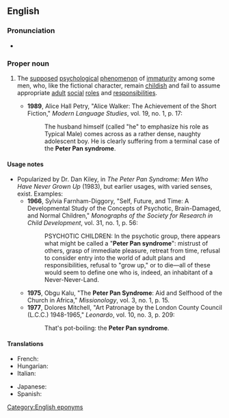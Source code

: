 ==English==
{{wikipedia}}

===Pronunciation===
* {{IPA|/piːtə pan ˈsɪndɹəʊm/|lang=en}}

===Proper noun===
{{en-proper noun|head=[[Peter Pan]] [[syndrome]]}}

# {{lb|en|idiomatic}} The [[supposed]] [[psychological]] [[phenomenon]] of [[immaturity]] among some men, who, like the fictional character, remain [[childish]] and fail to assume appropriate [[adult]] [[social]] [[role]]s and [[responsibility|responsibilities]].
#* '''1989''', Alice Hall Petry, "Alice Walker: The Achievement of the Short Fiction," ''Modern Language Studies'', vol. 19, no. 1, p. 17:
#*: The husband himself (called "he" to emphasize his role as Typical Male) comes across as a rather dense, naughty adolescent boy. He is clearly suffering from a terminal case of the '''Peter Pan syndrome'''.

====Usage notes====
* Popularized by Dr. Dan Kiley, in ''The Peter Pan Syndrome: Men Who Have Never Grown Up'' (1983), but earlier usages, with varied senses, exist. Examples:
** '''1966''', Sylvia Farnham-Diggory, "Self, Future, and Time: A Developmental Study of the Concepts of Psychotic, Brain-Damaged, and Normal Children," ''Monographs of the Society for Research in Child Development'', vol. 31, no. 1, p. 56:
**: PSYCHOTIC CHILDREN: In the psychotic group, there appears what might be called a "'''Peter Pan syndrome'''": mistrust of others, grasp of immediate pleasure, retreat from time, refusal to consider entry into the world of adult plans and responsibilities, refusal to "grow up," or to die—all of these would seem to define one who is, indeed, an inhabitant of a Never-Never-Land.
** '''1975''', Obgu Kalu, "The '''Peter Pan Syndrome''': Aid and Selfhood of the Church in Africa," ''Missionology'', vol. 3, no. 1, p. 15.
** '''1977''', Dolores Mitchell, "Art Patronage by the London County Council (L.C.C.) 1948-1965," ''Leonardo'', vol. 10, no. 3, p. 209:
**: That's pot-boiling: the '''Peter Pan syndrome'''.

====Translations====
{{trans-top|Supposed psychological phenomenon}}
* French: {{t|fr|syndrome de Peter Pan|m}}
* Hungarian: {{t|hu|Pán Péter szindróma}}
* Italian: {{t|it|sindrome di Peter Pan|f}}
{{trans-mid}}
* Japanese: {{t|ja|ピーターパン症候群|tr=ピーターパンしょうこうぐん, Pītā Pan shōkōgun|sc=Jpan}}
* Spanish: {{t|es|síndrome de Peter Pan|m}}
{{trans-bottom}}

[[Category:English eponyms]]